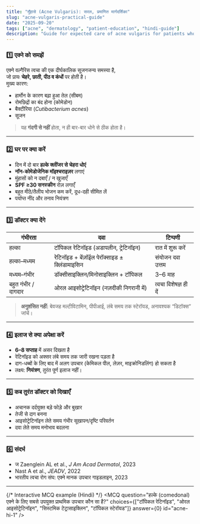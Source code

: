 ```yaml
---
title: "मुँहासे (Acne Vulgaris): सरल, प्रमाणित मार्गदर्शिका"
slug: "acne-vulgaris-practical-guide"
date: "2025-09-20"
tags: ["acne", "dermatology", "patient-education", "hindi-guide"]
description: "Guide for expected care of acne vulgaris for patients who want safe, effective and reasonably priced care."
---
```


### 1️⃣ एक्ने को समझें
एक्ने वल्गैरिस त्वचा की एक दीर्घकालिक सूजनजन्य समस्या है,  
जो प्रायः **चेहरे, छाती, पीठ व कंधों** पर होती है।  
मुख्य कारण:
- हार्मोन के कारण बढ़ा हुआ तेल (सीबम)  
- रोमछिद्रों का बंद होना (कोमेडोन)  
- बैक्टीरिया (*Cutibacterium acnes*)  
- सूजन

> यह **गंदगी से नहीं** होता, न ही बार-बार धोने से ठीक होता है।

---

### 2️⃣ घर पर क्या करें
- दिन में दो बार **हल्के क्लींजर से चेहरा धोएं**  
- **नॉन-कोमेडोजेनिक मॉइश्चराइज़र** लगाएं  
- मुंहासों को न दबाएँ / न खुजाएँ  
- **SPF ≥30 सनस्क्रीन** रोज़ लगाएँ  
- बहुत मीठे/तैलीय भोजन कम करें, दूध-दही सीमित लें  
- पर्याप्त नींद और तनाव नियंत्रण

---

### 3️⃣ डॉक्टर क्या देंगे
| गंभीरता | दवा | टिप्पणी |
|---------|------|---------|
| हल्का | टॉपिकल रेटिनॉइड (अडापलीन, ट्रेटिनॉइन) | रात में शुरू करें |
| हल्का–मध्यम | रेटिनॉइड + बेंज़ॉईल पेरॉक्साइड ± क्लिंडामाइसिन | संयोजन दवा उत्तम |
| मध्यम–गंभीर | डॉक्सीसाइक्लिन/मिनोसाइक्लिन + टॉपिकल | 3–6 माह |
| बहुत गंभीर / दागदार | ओरल आइसोट्रेटिनॉइन (नज़दीकी निगरानी में) | त्वचा विशेषज्ञ ही दें |

> **अनुशंसित नहीं:** बेवजह मल्टीविटामिन, पीपीआई, लंबे समय तक स्टेरॉयड, अनावश्यक “डिटॉक्स” जांचें।

---

### 4️⃣ इलाज से क्या अपेक्षा करें
- **6–8 सप्ताह** में असर दिखता है  
- रेटिनॉइड को अक्सर लंबे समय तक जारी रखना पड़ता है  
- दाग-धब्बों के लिए बाद में अलग उपचार (केमिकल पील, लेज़र, माइक्रोनिडलिंग) हो सकता है  
- लक्ष्य: **नियंत्रण**, तुरंत पूर्ण इलाज नहीं।

---

### 5️⃣ कब तुरंत डॉक्टर को दिखाएँ
- अचानक दर्दयुक्त बड़े फोड़े और बुखार  
- तेजी से दाग बनना  
- आइसोट्रेटिनॉइन लेते समय गंभीर सूखापन/दृष्टि परिवर्तन  
- दवा लेते समय मनोभाव बदलना

---

### 6️⃣ संदर्भ
- ज Zaenglein AL et al., *J Am Acad Dermatol*, 2023  
- Nast A et al., *JEADV*, 2022  
- भारतीय त्वचा रोग संघ: एक्ने मानक उपचार गाइडलाइन, 2023

---

{/* Interactive MCQ example (Hindi) */}
<MCQ
	question="हल्के (comedonal) एक्ने के लिए सबसे उपयुक्त प्राथमिक उपचार कौन सा है?"
	choices={["टॉपिकल रेटिनॉइड", "ओरल आइसोट्रेटिनॉइन", "सिस्टमिक टेट्रासाइक्लिन", "टॉपिकल स्टेरॉयड"]}
	answer={0}
	id="acne-hi-1"
/> 